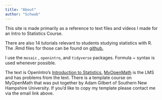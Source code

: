 ```yaml
---
title: "About"
author: "Schwab"
---
```


This site is made primarily as a reference to text files and videos I made for an Intro to Statistics Course.

There are also 14 tutorials relevant to students studying statistics with R. The .Rmd files for those can be found on [github.](https://github.com/Nics-Github/MTH_142)

I use the `mosaic` , `openintro`, and `tidyverse` packages. Formula \~ syntax is used whenever possible.

The text is OpenIntro's [[Introduction to Statistics]{.underline}.](https://www.openintro.org/book/os/) [MyOpenMath](https://www.myopenmath.com/) is the LMS and has problems from the text. There is a template course on MyOpenMath that was put together by Adam Gilbert of Southern New Hampshire University. If you'd like to copy my template please contact me via the email link above.
